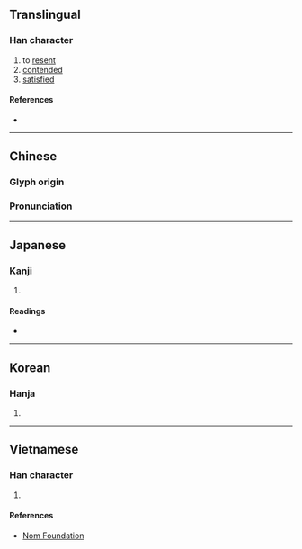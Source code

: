 {{character info/new}}
==Translingual==

===Han character===
{{Han char|rn=61|rad=心|as=10|sn=13|four=98037|canj=PTXC|ids=⿰忄兼}}

# to [[resent]]
# [[contended]]
# [[satisfied]]

====References====
* {{Han ref|kx=0398.020|dkj=11051|dj=0737.030|hdz=42339.040|uh=614A|ud=24906|bh=DD67|bd=56679}}

----

==Chinese==
{{zh-forms}}

===Glyph origin===
{{Han etym}}

===Pronunciation===
{{zh-pron
|m=qiàn
|c=him3,hip3
|mc=y
|oc=y
|ma=
|cat=v
}}

----

==Japanese==

===Kanji===
{{ja-kanji|grade=|rs=心10}}

# {{defn|lang=ja|sort=心10}}

====Readings====
* {{ja-readings|on=[[けん]] (ken), [[きょう]] (kyō)|kun=[[うらむ]] (uramu), [[あきたりる]] (akitariru)}}

----

==Korean==

===Hanja===
{{ko-hanja|hangeul=[[겸]], [[협]]|eumhun=|rv=gyeom, hyeop|mr=kyŏm, hyŏp|y=kyem, hyep}}

# {{defn|lang=ko|sort=心10}}

----

==Vietnamese==

===Han character===
{{vi-readings|rs=心10|hanviet=khiểm}}

# {{defn|lang=vi|sort=心10}}

====References====
* [http://nomfoundation.org/common/nom_details.php?codepoint=614a Nom Foundation]